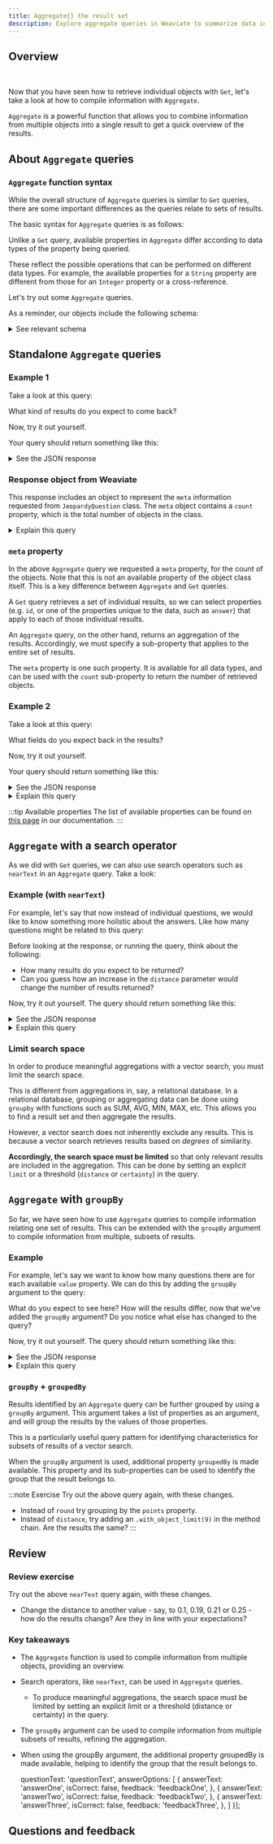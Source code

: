 ```yaml
---
title: Aggregate{} the result set
description: Explore aggregate queries in Weaviate to summarize data insights.
---
```


## <i class="fa-solid fa-square-chevron-right"></i> Overview


<ReactPlayer className="react-player" url='https://youtu.be/wi3DG6XJkmA' controls='true' />
<br/>

Now that you have seen how to retrieve individual objects with `Get`, let's take a look at how to compile information with `Aggregate`.

`Aggregate` is a powerful function that allows you to combine information from multiple objects into a single result to get a quick overview of the results.

## <i class="fa-solid fa-square-chevron-right"></i> About `Aggregate` queries

### <i class="fa-solid fa-chalkboard"></i> `Aggregate` function syntax

While the overall structure of `Aggregate` queries is similar to `Get` queries, there are some important differences as the queries relate to sets of results.

The basic syntax for `Aggregate` queries is as follows:


<AggregateSyntax/>

Unlike a `Get` query, available properties in `Aggregate` differ according to data types of the property being queried.

These reflect the possible operations that can be performed on different data types. For example, the available properties for a `String` property are different from those for an `Integer` property or a cross-reference.

Let's try out some `Aggregate` queries.

As a reminder, our objects include the following schema:

<details>
  <summary>See relevant schema</summary>


<ShortSchema/>

</details>

## <i class="fa-solid fa-square-chevron-right"></i> Standalone `Aggregate` queries

### <i class="fa-solid fa-code"></i> Example 1

Take a look at this query:


<AggregateStandalone/>

What kind of results do you expect to come back?

Now, try it out yourself.

Your query should return something like this:

<details>
  <summary><i class="fa-solid fa-radar"></i> See the JSON response</summary>

```json
{
  "data": {
    "Aggregate": {
      "JeopardyQuestion": [
        {
          "meta": {
            "count": 10000
          }
        }
      ]
    }
  }
}
```

</details>

### <i class="fa-solid fa-chalkboard"></i> Response object from Weaviate

This response includes an object to represent the `meta` information requested from `JeopardyQuestion` class. The `meta` object contains a `count` property, which is the total number of objects in the class.

<details>
  <summary><i class="fa-solid fa-lightbulb"></i> Explain this query</summary>

This query aggregates the objects in the `JeopardyQuestion` class to obtain the total count. Since there are no restrictions, it returns the total number of objects which is 10,000.

</details>

### <i class="fa-solid fa-chalkboard"></i> `meta` property

In the above `Aggregate` query we requested a `meta` property, for the count of the objects. Note that this is not an available property of the object class itself. This is a key difference between `Aggregate` and `Get` queries.

A `Get` query retrieves a set of individual results, so we can select properties (e.g. `id`, or one of the properties unique to the data, such as `answer`) that apply to each of those individual results.

An `Aggregate` query, on the other hand, returns an aggregation of the results. Accordingly, we must specify a sub-property that applies to the entire set of results.

The `meta` property is one such property. It is available for all data types, and can be used with the `count` sub-property to return the number of retrieved objects.


### <i class="fa-solid fa-code"></i> Example 2

Take a look at this query:


<AggregateStandalone2/>

What fields do you expect back in the results?

Now, try it out yourself.

Your query should return something like this:

<details>
  <summary><i class="fa-solid fa-radar"></i> See the JSON response</summary>

```json
{
  "data": {
    "Aggregate": {
      "JeopardyQuestion": [
        {
          "answer": {
            "count": 10000,
            "topOccurrences": [
              {
                "occurs": 19,
                "value": "Australia"
              },
              {
                "occurs": 18,
                "value": "Hawaii"
              },
              {
                "occurs": 16,
                "value": "Boston"
              },
              {
                "occurs": 15,
                "value": "French"
              },
              {
                "occurs": 15,
                "value": "India"
              }
            ]
          }
        }
      ]
    }
  }
}
```
</details>

<details>
  <summary><i class="fa-solid fa-lightbulb"></i> Explain this query</summary>

This response includes an object to represent aggregations from the `answer` property requested from `JeopardyQuestion` class. Because the property contains textual information, we can aggregate `topOccurrences` information, such as the `value` property, which is the token, as well as the number of times it `occurs`.

</details>

:::tip Available properties
The list of available properties can be found on [this page](/docs/weaviate/api/graphql/aggregate.md) in our documentation.
:::

## <i class="fa-solid fa-square-chevron-right"></i> `Aggregate` with a search operator

As we did with `Get` queries, we can also use search operators such as `nearText` in an `Aggregate` query. Take a look:

### <i class="fa-solid fa-code"></i> Example (with `nearText`)

For example, let's say that now instead of individual questions, we would like to know something more holistic about the answers. Like how many questions might be related to this query:


<AggregateWithNearText/>

Before looking at the response, or running the query, think about the following:
- How many results do you expect to be returned?
- Can you guess how an increase in the `distance` parameter would change the number of results returned?

Now, try it out yourself. The query should return something like this:

<details>
  <summary><i class="fa-solid fa-radar"></i> See the JSON response</summary>

```json
{
  "data": {
    "Aggregate": {
      "JeopardyQuestion": [
        {
          "meta": {
            "count": 9
          }
        }
      ]
    }
  }
}
```

</details>

<details>
  <summary><i class="fa-solid fa-lightbulb"></i> Explain this query</summary>

This query aggregates the results that were restricted using the `distance` argument. This argument is a threshold that restricts the returned results to those that are relevant to the input. Without it, the search results would potentially include the entire class.

This is called "limiting the search space".

</details>

### <i class="fa-solid fa-chalkboard"></i> Limit search space

In order to produce meaningful aggregations with a vector search, you must limit the search space.

This is different from aggregations in, say, a relational database. In a relational database, grouping or aggregating data can be done using `groupby` with functions such as SUM, AVG, MIN, MAX, etc. This allows you to find a result set and then aggregate the results.

However, a vector search does not inherently exclude any results. This is because a vector search retrieves results based on *degrees* of similarity.

**Accordingly, the search space must be limited** so that only relevant results are included in the aggregation. This can be done by setting an explicit `limit` or a threshold (`distance` or `certainty`) in the query.

## <i class="fa-solid fa-square-chevron-right"></i> `Aggregate` with `groupBy`

So far, we have seen how to use `Aggregate` queries to compile information relating one set of results. This can be extended with the `groupBy` argument to compile information from multiple, subsets of results.

### <i class="fa-solid fa-code"></i> Example

For example, let's say we want to know how many questions there are for each available `value` property. We can do this by adding the `groupBy` argument to the query:


<AggregateGroupby/>

What do you expect to see here? How will the results differ, now that we've added the `groupBy` argument? Do you notice what else has changed to the query?

Now, try it out yourself. The query should return something like this:

<details>
  <summary><i class="fa-solid fa-radar"></i> See the JSON response</summary>

```json
{
  "data": {
    "Aggregate": {
      "JeopardyQuestion": [
        {
          "groupedBy": {
            "path": [
              "round"
            ],
            "value": "Double Jeopardy!"
          },
          "meta": {
            "count": 5
          }
        },
        {
          "groupedBy": {
            "path": [
              "round"
            ],
            "value": "Jeopardy!"
          },
          "meta": {
            "count": 3
          }
        },
        {
          "groupedBy": {
            "path": [
              "round"
            ],
            "value": "Final Jeopardy!"
          },
          "meta": {
            "count": 1
          }
        }
      ]
    }
  }
}
```

</details>

<details>
  <summary><i class="fa-solid fa-lightbulb"></i> Explain this query</summary>

This query supplies an additional `groupedBy` argument, as a result of which the counts are of each `round`. The query also requests `groupedBy` a property so that each count is identifiable by the `value` of each `round` group.

</details>

### <i class="fa-solid fa-chalkboard"></i> `groupBy` + `groupedBy`

Results identified by an `Aggregate` query can be further grouped by using a `groupBy` argument. This argument takes a list of properties as an argument, and will group the results by the values of those properties.

This is a particularly useful query pattern for identifying characteristics for subsets of results of a vector search.

When the `groupBy` argument is used, additional property `groupedBy` is made available. This property and its sub-properties can be used to identify the group that the result belongs to.

:::note <i class="fa-solid fa-square-terminal"></i> Exercise
Try out the above query again, with these changes.
- Instead of `round` try grouping by the `points` property.
- Instead of `distance`, try adding an `.with_object_limit(9)` in the method chain. Are the results the same?
:::

## <i class="fa-solid fa-square-chevron-right"></i> Review

### <i class="fa-solid fa-pen-to-square"></i> Review exercise

Try out the above `nearText` query again, with these changes.
- Change the distance to another value - say, to 0.1, 0.19, 0.21 or 0.25 - how do the results change? Are they in line with your expectations?

### <i class="fa-solid fa-lightbulb-on"></i> Key takeaways

- The `Aggregate` function is used to compile information from multiple objects, providing an overview.
- Search operators, like `nearText`, can be used in `Aggregate` queries.
    - To produce meaningful aggregations, the search space must be limited by setting an explicit limit or a threshold (distance or certainty) in the query.
- The `groupBy` argument can be used to compile information from multiple subsets of results, refining the aggregation.
- When using the groupBy argument, the additional property groupedBy is made available, helping to identify the group that the result belongs to.

  questionText: 'questionText',
  answerOptions: [
    {
      answerText: 'answerOne',
      isCorrect: false,
      feedback: 'feedbackOne',
    },
    {
      answerText: 'answerTwo',
      isCorrect: false,
      feedback: 'feedbackTwo',
    },
    {
      answerText: 'answerThree',
      isCorrect: false,
      feedback: 'feedbackThree',
    },
  ]
}];

## Questions and feedback


<DocsFeedback/>
